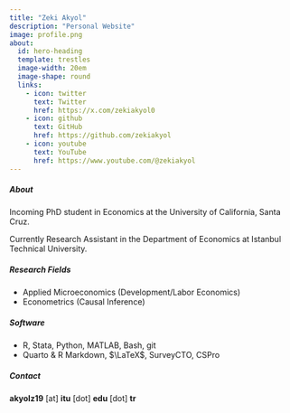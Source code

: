 ```yaml
---
title: "Zeki Akyol"
description: "Personal Website"
image: profile.png
about:
  id: hero-heading
  template: trestles
  image-width: 20em
  image-shape: round
  links:
    - icon: twitter
      text: Twitter
      href: https://x.com/zekiakyol0
    - icon: github
      text: GitHub
      href: https://github.com/zekiakyol
    - icon: youtube
      text: YouTube
      href: https://www.youtube.com/@zekiakyol
---
```


:::{#hero-heading}
##### **About**

Incoming PhD student in Economics at the University of California, Santa Cruz.

Currently Research Assistant in the Department of Economics at Istanbul Technical University.

##### **Research Fields**

- Applied Microeconomics (Development/Labor Economics)
- Econometrics (Causal Inference)

##### **Software**

- R, Stata, Python, MATLAB, Bash, git
- Quarto & R Markdown, $\LaTeX$, SurveyCTO, CSPro

##### **Contact**

**akyolz19** [at] **itu** [dot] **edu** [dot] **tr**
:::
